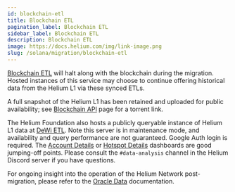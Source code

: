 ```yaml
---
id: blockchain-etl
title: Blockchain ETL
pagination_label: Blockchain ETL
sidebar_label: Blockchain ETL
description: Blockchain ETL
image: https://docs.helium.com/img/link-image.png
slug: /solana/migration/blockchain-etl
---
```



<LegacyContentBanner />

[Blockchain ETL](https://github.com/helium/blockchain-etl) will halt along with the blockchain
during the migration. Hosted instances of this service may choose to continue offering historical
data from the Helium L1 via these synced ETLs.

A full snapshot of the Helium L1 has been retained and uploaded for public availability; see
[Blockchain API](/solana/migration/blockchain-api) page for a torrent link.

The Helium Foundation also hosts a publicly queryable instance of Helium L1 data at
[DeWi ETL](https://etl.dewi.org/). Note this server is in maintenance mode, and availability and
query performance are not guaranteed. Google Auth login is required. The
[Account Details](https://etl.dewi.org/dashboard/131-account-details?days=30) or
[Hotspot Details](https://etl.dewi.org/dashboard/7-hotspot-details?days=30) dashboards are good
jumping-off points. Please consult the `#data-analysis` channel in the Helium Discord server if you
have questions.

For ongoing insight into the operation of the Helium Network post-migration, please refer to the
[Oracle Data](/oracles/oracle-data) documentation.
